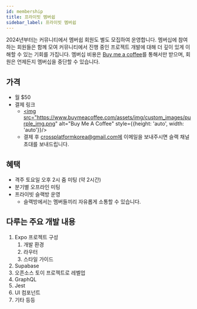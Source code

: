 ```yaml
---
id: membership
title: 프라이빗 멤버쉽
sidebar_label: 프라이빗 멤버쉽
---
```



2024년부터는 커뮤니티에서 멤버쉽 회원도 별도 모집하여 운영합니다. 멤버십에 참여하는 회원들은 함께 모여 커뮤니티에서 진행 중인 프로젝트 개발에 대해 더 깊이 있게 이해할 수 있는 기회를 가집니다. 멤버십 비용은 [Buy me a coffee](https://www.buymeacoffee.com/dooboolab)를 통해서만 받으며, 회원은 언제든지 멤버십을 중단할 수 있습니다.

<AdFitMobileBanner
  unit="DAN-YpcHf9p49U5ykXi8"
  className="adfit-top-mobile"
/>

## 가격
- 월 $50
- 결제 링크
  - <a href="https://www.buymeacoffee.com/dooboolab" target="_blank"><img src="https://www.buymeacoffee.com/assets/img/custom_images/purple_img.png" alt="Buy Me A Coffee" style={{height: 'auto', width: 'auto'}}/></a>
  - 결제 후 crossplatformkorea@gmail.com에 이메일을 보내주시면 슬랙 채널 초대를 보내드립니다.

## 혜택

- 격주 토요일 오후 2시 줌 미팅 (약 2시간)
- 분기별 오프라인 미팅
- 프라이빗 슬랙방 운영
  - 슬랙방에서는 멤버들끼리 자유롭게 소통할 수 있습니다.

## 다루는 주요 개발 내용

1. Expo 프로젝트 구성
   1. 개발 환경
   2. 라우터
   3. 스타일 가이드
2. Supabase
3. 오픈소스 토이 프로젝트로 레벨업
4. GraphQL
5. Jest
6. UI 컴포넌트
7. 기타 등등

<AdFitMobileBanner
  unit="DAN-weLLBNA8C31gpo1t"
  className="adfit-bottom-mobile"
/>
